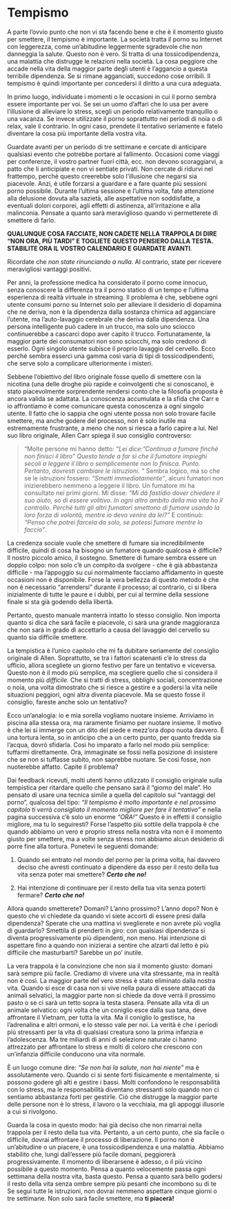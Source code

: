 # Tempismo

A parte l'ovvio punto che non vi sta facendo bene e che è il momento giusto per smettere, il tempismo è importante. La società tratta il porno su Internet con leggerezza, come un'abitudine leggermente sgradevole che non danneggia la salute. Questo non è vero. Si tratta di una tossicodipendenza, una malattia che distrugge le relazioni nella società. La cosa peggiore che accade nella vita della maggior parte degli utenti è l'aggancio a questa terribile dipendenza. Se si rimane agganciati, succedono cose orribili. Il tempismo è quindi importante per concedersi il diritto a una cura adeguata.

In primo luogo, individuate i momenti o le occasioni in cui il porno sembra essere importante per voi. Se sei un uomo d'affari che lo usa per avere l'illusione di alleviare lo stress, scegli un periodo relativamente tranquillo o una vacanza. Se invece utilizzate il porno soprattutto nei periodi di noia o di relax, vale il contrario. In ogni caso, prendete il tentativo seriamente e fatelo diventare la cosa più importante della vostra vita.

Guardate avanti per un periodo di tre settimane e cercate di anticipare qualsiasi evento che potrebbe portare al fallimento. Occasioni come viaggi per conferenze, il vostro partner fuori città, ecc. non devono scoraggiarvi, a patto che li anticipiate e non vi sentiate privati. Non cercate di ridurvi nel frattempo, perché questo creerebbe solo l'illusione che negarsi sia piacevole. Anzi, è utile forzarsi a guardare e a fare quante più sessioni porno possibile. Durante l'ultima sessione e l'ultima volta, fate attenzione alla delusione dovuta alla sazietà, alle aspettative non soddisfatte, a eventuali dolori corporei, agli effetti di astinenza, all'irritazione e alla malinconia. Pensate a quanto sarà meraviglioso quando vi permetterete di smettere di farlo.

**QUALUNQUE COSA FACCIATE, NON CADETE NELLA TRAPPOLA DI DIRE "NON ORA, PIÙ TARDI" E TOGLIETE QUESTO PENSIERO DALLA TESTA. STABILITE ORA IL VOSTRO CALENDARIO E GUARDATE AVANTI**.

Ricordate che *non state rinunciando a nulla*. Al contrario, state per ricevere meravigliosi vantaggi positivi.

Per anni, la professione medica ha considerato il porno come innocuo, senza conoscere la differenza tra il porno statico di un tempo e l'ultima esperienza di realtà virtuale in streaming. Il problema è che, sebbene ogni utente consumi porno su Internet solo per alleviare il desiderio di dopamina che ne deriva, non è la dipendenza dalla sostanza chimica ad agganciare l'utente, ma l'auto-lavaggio cerebrale che deriva dalla dipendenza. Una persona intelligente può cadere in un trucco, ma solo uno sciocco continuerebbe a cascarci dopo aver capito il trucco. Fortunatamente, la maggior parte dei consumatori non sono sciocchi, ma solo credono di esserlo. Ogni singolo utente subisce il proprio lavaggio del cervello. Ecco perché sembra esserci una gamma così varia di tipi di tossicodipendenti, che serve solo a complicare ulteriormente i misteri.

Sebbene l'obiettivo del libro originale fosse quello di smettere con la nicotina (una delle droghe più rapide e coinvolgenti che si conoscano), è stato piacevolmente sorprendente rendersi conto che la filosofia proposta è ancora valida se adattata. La conoscenza accumulata e la sfida che Carr e io affrontiamo è come comunicare questa conoscenza a ogni singolo utente. Il fatto che io sappia che ogni utente possa non solo trovare facile smettere, ma anche godere del processo, non è solo inutile ma estremamente frustrante, a meno che non si riesca a farlo capire a lui. Nel suo libro originale, Allen Carr spiega il suo consiglio controverso:

> "Molte persone mi hanno detto: *"Lei dice:"Continua a fumare finché non finisci il libro" Questo tende a far sì che il fumatore impieghi secoli a leggere il libro o semplicemente non lo finisca. Punto. Pertanto, dovresti cambiare le istruzioni. "* Sembra logico, ma so che se le istruzioni fossero: *"Smetti immediatamente"*, alcuni fumatori non inizierebbero nemmeno a leggere il libro. Un fumatore mi ha consultato nei primi giorni. Mi disse: *"Mi dà fastidio dover chiedere il suo aiuto, so di essere volitivo. In ogni altro ambito della mia vita ho il controllo. Perché tutti gli altri fumatori smettono di fumare usando la loro forza di volontà, mentre io devo venire da lei?"* E continuò: *"Penso che potrei farcela da solo, se potessi fumare mentre lo faccio"*.

La credenza sociale vuole che smettere di fumare sia incredibilmente difficile, quindi di cosa ha bisogno un fumatore quando qualcosa è difficile? Il nostro piccolo amico, il sostegno. Smettere di fumare sembra essere un doppio colpo: non solo c'è un compito da svolgere - che è già abbastanza difficile - ma l'appoggio su cui normalmente facciamo affidamento in queste occasioni non è disponibile. Forse la vera bellezza di questo metodo è che non è necessario "arrendersi" durante il processo; al contrario, ci si libera inizialmente di tutte le paure e i dubbi, per cui al termine della sessione finale si sta già godendo della libertà.

Pertanto, questo manuale manterrà intatto lo stesso consiglio. Non importa quanto si dica che sarà facile e piacevole, ci sarà una grande maggioranza che non sarà in grado di accettarlo a causa del lavaggio del cervello su quanto sia difficile smettere.

La tempistica è l'unico capitolo che mi fa dubitare seriamente del consiglio originale di Allen. Soprattutto, se tra i fattori scatenanti c'è lo stress da ufficio, allora scegliete un giorno festivo per fare un tentativo e viceversa. Questo non è il modo più semplice, ma scegliere quello che si considera il momento più *difficile*. Che si tratti di stress, obblighi sociali, concentrazione o noia, una volta dimostrato che si riesce a gestire e a godersi la vita nelle situazioni peggiori, ogni altra diventa piacevole. Ma se questo fosse il consiglio, fareste anche solo un tentativo?

Ecco un'analogia: io e mia sorella vogliamo nuotare insieme. Arriviamo in piscina alla stessa ora, ma raramente finiamo per nuotare insieme. Il motivo è che lei si immerge con un dito del piede e mezz'ora dopo nuota davvero. È una tortura lenta, so in anticipo che a un certo punto, per quanto fredda sia l'acqua, dovrò sfidarla. Così ho imparato a farlo nel modo più semplice: tuffarmi direttamente. Ora, immaginate se fossi nella posizione di insistere che se non si tuffasse subito, non saprebbe nuotare. Se così fosse, non nuoterebbe affatto. Capite il problema?

Dai feedback ricevuti, molti utenti hanno utilizzato il consiglio originale sulla tempistica per ritardare quello che pensano sarà il "giorno del male". Ho pensato di usare una tecnica simile a quella del capitolo sui "vantaggi del porno", qualcosa del tipo: *"Il tempismo è molto importante e nel prossimo capitolo ti verrà consigliato il momento migliore per fare il tentativo"* e nella pagina successiva c'è solo un enorme *"ORA!"* Questo è in effetti il consiglio migliore, ma tu lo seguiresti? Forse l'aspetto più sottile della trappola è che quando abbiamo un vero e proprio stress nella nostra vita non è il momento giusto per smettere, ma a volte senza stress non abbiamo alcun desiderio di porre fine alla tortura. Ponetevi le seguenti domande:

1.  Quando sei entrato nel mondo del porno per la prima volta, hai davvero deciso che avresti continuato a dipendere da esso per il resto della tua vita senza poter mai smettere? ***Certo che no!***

2.  Hai intenzione di continuare per il resto della tua vita senza poterti fermare? ***Certo che no!***

Allora quando smetterete? Domani? L'anno prossimo? L'anno dopo? Non è questo che vi chiedete da quando vi siete accorti di essere presi dalla dipendenza? Sperate che una mattina vi sveglierete e non avrete più voglia di guardarlo? Smettila di prenderti in giro: con qualsiasi dipendenza si diventa progressivamente più dipendenti, non meno. Hai intenzione di aspettare fino a quando non inizierai a sentire che alzarti dal letto è più difficile che masturbarti? Sarebbe un po' inutile.

La vera trappola è la convinzione che non sia il momento giusto: domani sarà sempre più facile. Crediamo di vivere una vita stressante, ma in realtà non è così. La maggior parte del vero stress è stato eliminato dalla nostra vita. Quando si esce di casa non si vive nella paura di essere attaccati da animali selvatici, la maggior parte non si chiede da dove verrà il prossimo pasto o se ci sarà un tetto sopra la testa stasera. Pensate alla vita di un animale selvatico: ogni volta che un coniglio esce dalla sua tana, deve affrontare il Vietnam, per tutta la vita. Ma il coniglio lo gestisce, ha l'adrenalina e altri ormoni, e lo stesso vale per noi. La verità è che i periodi più stressanti per la vita di qualsiasi creatura sono la prima infanzia e l'adolescenza. Ma tre miliardi di anni di selezione naturale ci hanno attrezzato per affrontare lo stress e molti di coloro che crescono con un'infanzia difficile conducono una vita normale.

È un luogo comune dire: *"Se non hai la salute, non hai niente"* ma è assolutamente vero. Quando ci si sente forti fisicamente e mentalmente, si possono godere gli alti e gestire i bassi. Molti confondono le responsabilità con lo stress, ma le responsabilità diventano stressanti solo quando non ci sentiamo abbastanza forti per gestirle. Ciò che distrugge la maggior parte delle persone non è lo stress, il lavoro o la vecchiaia, ma gli appoggi illusorie a cui si rivolgono.

Guarda la cosa in questo modo: hai già deciso che non rimarrai nella trappola per il resto della tua vita. Pertanto, a un certo punto, che sia facile o difficile, dovrai affrontare il processo di liberazione. Il porno non è un'abitudine o un piacere, è una tossicodipendenza e una malattia. Abbiamo stabilito che, lungi dall'essere più facile domani, peggiorerà progressivamente. Il momento di liberarsene è adesso, o il più vicino possibile a questo momento. Pensa a quanto velocemente passa ogni settimana della nostra vita, basta questo. Pensa a quanto sarà bello godersi il resto della vita senza ombre sempre più pesanti che incombono su di te Se segui tutte le istruzioni, non dovrai nemmeno aspettare cinque giorni o tre settimane. Non solo sarà facile smettere, ma **ti piacerà!**
